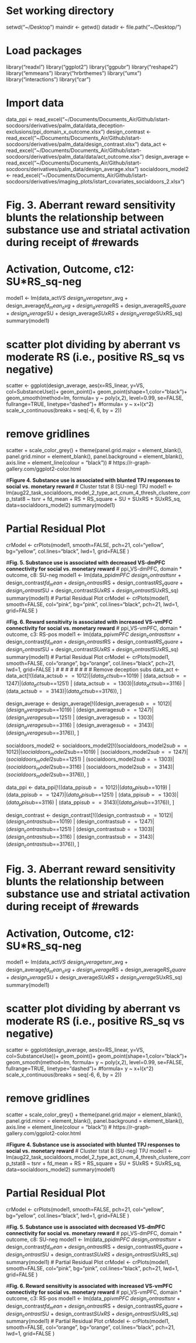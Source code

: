 # Set working directory
setwd("~/Desktop")
maindir <- getwd()
datadir <- file.path("~/Desktop/")

# Load packages
library("readxl")
library("ggplot2")
library("ggpubr")
library("reshape2")
library("emmeans")
library("hrbrthemes")
library("umx")
library("interactions")
library("car")

# Import data
data_ppi <- read_excel("~/Documents/Documents_Air/Github/istart-socdoors/derivatives/palm_data/data_deception-exclusions/ppi_domain_x_outcome.xlsx")
design_contrast <- read_excel("~/Documents/Documents_Air/Github/istart-socdoors/derivatives/palm_data/design_contrast.xlsx")
data_act <- read_excel("~/Documents/Documents_Air/Github/istart-socdoors/derivatives/palm_data/data/act_outcome.xlsx")
design_average <- read_excel("~/Documents/Documents_Air/Github/istart-socdoors/derivatives/palm_data/design_average.xlsx")
socialdoors_model2 <- read_excel("~/Documents/Documents_Air/Github/istart-socdoors/derivatives/imaging_plots/istart_covariates_socialdoors_2.xlsx")

# **Fig. 3. Aberrant reward sensitivity blunts the relationship between substance use and striatal activation during receipt of #rewards**
# Activation, Outcome, c12: SU*RS_sq-neg
model1 <- lm(data_act$VS ~
               design_average$tsnr_avg + design_average$fd_mean_avg + design_average$RS + design_average$RS_square + design_average$SU + design_average$SUxRS + design_average$SUxRS_sq)
summary(model1)

# scatter plot dividing by aberrant vs moderate RS (i.e., positive RS_sq vs negative)
scatter <- ggplot(design_average, aes(x=RS_linear, y=VS, col=SubstanceUse))+
  geom_point()+
  geom_point(shape=1,color="black")+
  geom_smooth(method=lm, formula= y ~ poly(x,2), level=0.99, se=FALSE, fullrange=TRUE, linetype="dashed")+ #formula= y ~ x+I(x^2)
  scale_x_continuous(breaks = seq(-6, 6, by = 2))

# remove gridlines
scatter + scale_color_grey() + theme(panel.grid.major = element_blank(), panel.grid.minor = element_blank(),
                                     panel.background = element_blank(), axis.line = element_line(colour = "black"))
# https://r-graph-gallery.com/ggplot2-color.html



#**Figure 4. Substance use is associated with blunted TPJ responses to social vs. monetary reward**
# Cluster tstat 8 (SU-neg) TPJ
model1 <- lm(aug22_task_socialdoors_model_2_type_act_cnum_4_thresh_clustere_corrp_tstat8 ~
               tsnr + fd_mean + RS + RS_square + SU + SUxRS + SUxRS_sq, data=socialdoors_model2)
summary(model1)

# Partial Residual Plot
crModel <- crPlots(model1, 
                   smooth=FALSE, 
                   pch=21,
                   col="yellow",
                   bg="yellow",
                   col.lines="black",
                   lwd=1,
                   grid=FALSE
)

#**Fig. 5. Substance use is associated with decreased VS-dmPFC connectivity for social vs. monetary reward**
# ppi_VS-dmPFC, domain * outcome, c8: SU-neg
model1 <- lm(data_ppi$dmPFC ~
               design_contrast$tsnr + design_contrast$fd_mean + design_contrast$RS + design_contrast$RS_square + design_contrast$SU + design_contrast$SUxRS + design_contrast$SUxRS_sq)
summary(model1)
# Partial Residual Plot
crModel <- crPlots(model1, 
                   smooth=FALSE, 
                   col="pink", 
                   bg="pink",
                   col.lines="black",
                   pch=21,
                   lwd=1,
                   grid=FALSE
)

#**Fig. 6. Reward sensitivity is associated with increased VS-vmPFC connectivity for social vs. monetary reward**
# ppi_VS-vmPFC, domain * outcome, c3: RS-pos
model1 <- lm(data_ppi$vmPFC ~
               design_contrast$tsnr + design_contrast$fd_mean + design_contrast$RS + design_contrast$RS_square + design_contrast$SU + design_contrast$SUxRS + design_contrast$SUxRS_sq)
summary(model1)
# Partial Residual Plot
crModel <- crPlots(model1, 
                   smooth=FALSE, 
                   col="orange",
                   bg="orange",
                   col.lines="black",
                   pch=21,
                   lwd=1,
                   grid=FALSE
)
#
#
#
#
#
#
#
# Remove deception subs
data_act <- data_act[!((data_act$sub==1012) | (data_act$sub==1019) | (data_act$sub==1247) | (data_act$sub==1251) | (data_act$sub==1303) | (data_act$sub==3116) | (data_act$sub==3143) | (data_act$sub==3176)), ]

design_average <- design_average[!((design_average$sub==1012) | (design_average$sub==1019) | (design_average$sub==1247) | (design_average$sub==1251) | (design_average$sub==1303) | (design_average$sub==3116) | (design_average$sub==3143) | (design_average$sub==3176)), ]

socialdoors_model2 <- socialdoors_model2[!((socialdoors_model2$sub==1012) | (socialdoors_model2$sub==1019) | (socialdoors_model2$sub==1247) | (socialdoors_model2$sub==1251) | (socialdoors_model2$sub==1303) | (socialdoors_model2$sub==3116) | (socialdoors_model2$sub==3143) | (socialdoors_model2$sub==3176)), ]

data_ppi <- data_ppi[!((data_ppi$sub==1012) | (data_ppi$sub==1019) | (data_ppi$sub==1247) | (data_ppi$sub==1251) | (data_ppi$sub==1303) | (data_ppi$sub==3116) | (data_ppi$sub==3143) | (data_ppi$sub==3176)), ]

design_contrast <- design_contrast[!((design_contrast$sub==1012) | (design_contrast$sub==1019) | (design_contrast$sub==1247) | (design_contrast$sub==1251) | (design_contrast$sub==1303) | (design_contrast$sub==3116) | (design_contrast$sub==3143) | (design_contrast$sub==3176)), ]

# **Fig. 3. Aberrant reward sensitivity blunts the relationship between substance use and striatal activation during receipt of #rewards**
# Activation, Outcome, c12: SU*RS_sq-neg
model1 <- lm(data_act$VS ~
               design_average$tsnr_avg + design_average$fd_mean_avg + design_average$RS + design_average$RS_square + design_average$SU + design_average$SUxRS + design_average$SUxRS_sq)
summary(model1)

# scatter plot dividing by aberrant vs moderate RS (i.e., positive RS_sq vs negative)
scatter <- ggplot(design_average, aes(x=RS_linear, y=VS, col=SubstanceUse))+
  geom_point()+
  geom_point(shape=1,color="black")+
  geom_smooth(method=lm, formula= y ~ poly(x,2), level=0.99, se=FALSE, fullrange=TRUE, linetype="dashed")+ #formula= y ~ x+I(x^2)
  scale_x_continuous(breaks = seq(-6, 6, by = 2))

# remove gridlines
scatter + scale_color_grey() + theme(panel.grid.major = element_blank(), panel.grid.minor = element_blank(),
                                     panel.background = element_blank(), axis.line = element_line(colour = "black"))
# https://r-graph-gallery.com/ggplot2-color.html



#**Figure 4. Substance use is associated with blunted TPJ responses to social vs. monetary reward**
# Cluster tstat 8 (SU-neg) TPJ
model1 <- lm(aug22_task_socialdoors_model_2_type_act_cnum_4_thresh_clustere_corrp_tstat8 ~
               tsnr + fd_mean + RS + RS_square + SU + SUxRS + SUxRS_sq, data=socialdoors_model2)
summary(model1)

# Partial Residual Plot
crModel <- crPlots(model1, 
                   smooth=FALSE, 
                   pch=21,
                   col="yellow",
                   bg="yellow",
                   col.lines="black",
                   lwd=1,
                   grid=FALSE
)



#**Fig. 5. Substance use is associated with decreased VS-dmPFC connectivity for social vs. monetary reward**
# ppi_VS-dmPFC, domain * outcome, c8: SU-neg
model1 <- lm(data_ppi$dmPFC ~
               design_contrast$tsnr + design_contrast$fd_mean + design_contrast$RS + design_contrast$RS_square + design_contrast$SU + design_contrast$SUxRS + design_contrast$SUxRS_sq)
summary(model1)
# Partial Residual Plot
crModel <- crPlots(model1, 
                   smooth=FALSE, 
                   col="pink", 
                   bg="pink",
                   col.lines="black",
                   pch=21,
                   lwd=1,
                   grid=FALSE
)



#**Fig. 6. Reward sensitivity is associated with increased VS-vmPFC connectivity for social vs. monetary reward**
# ppi_VS-vmPFC, domain * outcome, c3: RS-pos
model1 <- lm(data_ppi$vmPFC ~
               design_contrast$tsnr + design_contrast$fd_mean + design_contrast$RS + design_contrast$RS_square + design_contrast$SU + design_contrast$SUxRS + design_contrast$SUxRS_sq)
summary(model1)
# Partial Residual Plot
crModel <- crPlots(model1, 
                   smooth=FALSE, 
                   col="orange",
                   bg="orange",
                   col.lines="black",
                   pch=21,
                   lwd=1,
                   grid=FALSE
)
